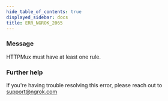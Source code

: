 ```yaml
---
hide_table_of_contents: true
displayed_sidebar: docs
title: ERR_NGROK_2065
---
```




### Message

HTTPMux must have at least one rule.

<ErrorDetails error="err_ngrok_2065" />

### Further help

If you're having trouble resolving this error, please reach out to [support@ngrok.com](mailto:support@ngrok.com?subject=Help%20with%20ERR_NGROK_2065)
